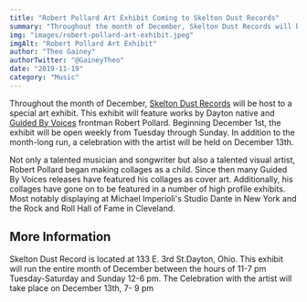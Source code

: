 ```yaml
---
title: "Robert Pollard Art Exhibit Coming to Skelton Dust Records"
summary: "Throughout the month of December, Skelton Dust Records will be host to a special art exhibit."
img: "images/robert-pollard-art-exhibit.jpeg"
imgAlt: "Robert Pollard Art Exhibit"
author: "Theo Gainey"
authorTwitter: "@GaineyTheo"
date: "2019-11-19"
category: "Music"
---
```

Throughout the month of December, [Skelton Dust Records](https://www.facebook.com/SkeletonDustRecords) will be host to a special art exhibit. This exhibit will feature works by Dayton native and [Guided By Voices](https://www.facebook.com/GuidedByVoicesOfficial) frontman Robert Pollard. Beginning December 1st, the exhibit will be open weekly from Tuesday through Sunday. In addition to the month-long run, a celebration with the artist will be held on December 13th.

Not only a talented musician and songwriter but also a talented visual artist, Robert Pollard began making collages as a child. Since then many Guided By Voices releases have featured his collages as cover art. Additionally, his collages have gone on to be featured in a number of high profile exhibits. Most notably displaying at Michael Imperioli's Studio Dante in New York and the Rock and Roll Hall of Fame in Cleveland.

## More Information
Skelton Dust Record is located at 133 E. 3rd St.Dayton, Ohio. This exhibit will run the entire month of December between the hours of 11-7 pm Tuesday-Saturday and Sunday 12-6 pm. The Celebration with the artist will take place on December 13th, 7- 9 pm
